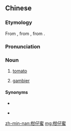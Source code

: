 ==Chinese==
{{zh-forms|type=21}}

===Etymology===
From {{der|nan|tl|kamatis||tomato}}, from {{der|nan|es|tomate||tomato}}, from {{der|nan|nci|tomatl}}.

===Pronunciation===
{{zh-pron
|mn=tn,kh,mg:kam-仔-bi̍t
|cat=n
}}

===Noun===
{{zh-noun}}

# {{lb|zh|Taiwanese Min Nan}} [[tomato]]
# {{lb|zh|Min Nan}} [[gambier]] {{gloss|extract derived from the leaves of {{taxlink|Uncaria gambir|species|noshow=1}}, used in [[TCM]]}}

====Synonyms====
* {{sense|tomato}}
{{zh-dial|番茄}}
* {{sense|gambier}} {{zh-l|阿仙藥}}

{{zh-cat|Vegetables|Fruits}}

[[zh-min-nan:柑仔蜜]]
[[mg:柑仔蜜]]